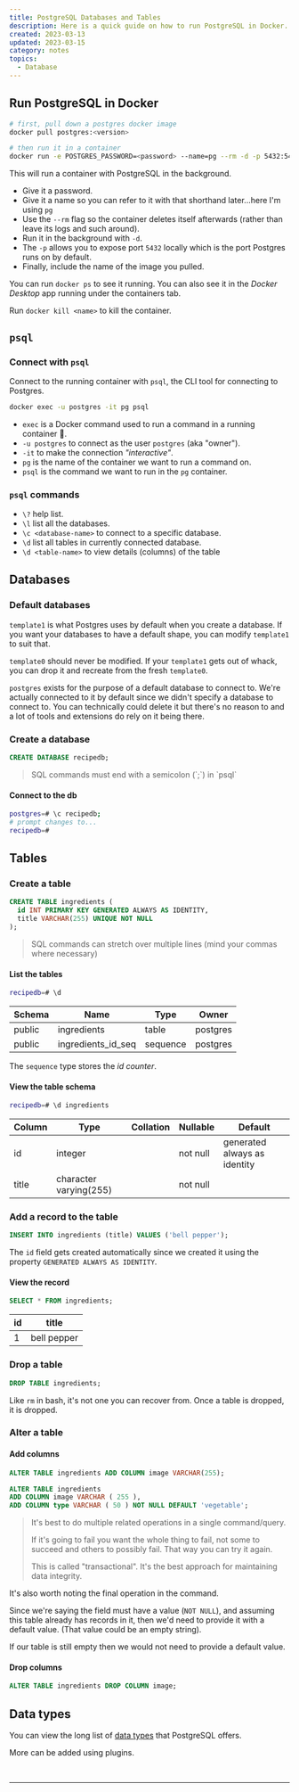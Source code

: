```yaml
---
title: PostgreSQL Databases and Tables
description: Here is a quick guide on how to run PostgreSQL in Docker. It further explains how to create a database, tables, and records, as well as how to drop and alter tables. It also provides examples of psql commands and explains how to use them.
created: 2023-03-13
updated: 2023-03-15
category: notes
topics:
  - Database
---
```


## Run PostgreSQL in Docker

```bash
# first, pull down a postgres docker image
docker pull postgres:<version>

# then run it in a container
docker run -e POSTGRES_PASSWORD=<password> --name=pg --rm -d -p 5432:5432 postgres:<version>
```

This will run a container with PostgreSQL in the background.

- Give it a password.
- Give it a name so you can refer to it with that shorthand later...here I'm using `pg`
- Use the `--rm` flag so the container deletes itself afterwards (rather than leave its logs and such around).
- Run it in the background with `-d`.
- The `-p` allows you to expose port `5432` locally which is the port Postgres runs on by default.
- Finally, include the name of the image you pulled.

You can run `docker ps` to see it running. You can also see it in the _Docker Desktop_ app running under the containers tab.

Run `docker kill <name>` to kill the container.

## `psql`

### Connect with `psql`

Connect to the running container with `psql`, the CLI tool for connecting to Postgres.

```bash
docker exec -u postgres -it pg psql
```

- `exec` is a Docker command used to run a command in a running container 🤯.
- `-u postgres` to connect as the user `postgres` (aka "owner").
- `-it` to make the connection _"interactive"_.
- `pg` is the name of the container we want to run a command on.
- `psql` is the command we want to run in the `pg` container.

### `psql` commands

- `\?` help list.
- `\l` list all the databases.
- `\c <database-name>` to connect to a specific database.
- `\d` list all tables in currently connected database.
- `\d <table-name>` to view details (columns) of the table

## Databases

### Default databases

`template1` is what Postgres uses by default when you create a database. If you want your databases to have a default shape, you can modify `template1` to suit that.

`template0` should never be modified. If your `template1` gets out of whack, you can drop it and recreate from the fresh `template0`.

`postgres` exists for the purpose of a default database to connect to. We're actually connected to it by default since we didn't specify a database to connect to. You can technically could delete it but there's no reason to and a lot of tools and extensions do rely on it being there.

### Create a database

```sql
CREATE DATABASE recipedb;
```

<blockquote className="attention">
  SQL commands must end with a semicolon (`;`) in `psql`
</blockquote>

#### Connect to the db

```bash
postgres=# \c recipedb;
# prompt changes to...
recipedb=#
```

## Tables

### Create a table

```sql
CREATE TABLE ingredients (
  id INT PRIMARY KEY GENERATED ALWAYS AS IDENTITY,
  title VARCHAR(255) UNIQUE NOT NULL
);
```

<blockquote className="attention">
  SQL commands can stretch over multiple lines (mind your commas where
  necessary)
</blockquote>

#### List the tables

```bash
recipedb=# \d
```

| Schema | Name               | Type     | Owner    |
| ------ | ------------------ | -------- | -------- |
| public | ingredients        | table    | postgres |
| public | ingredients_id_seq | sequence | postgres |

The `sequence` type stores the _id counter_.

#### View the table schema

```bash
recipedb=# \d ingredients
```

| Column | Type                   | Collation | Nullable | Default                      |
| ------ | ---------------------- | --------- | -------- | ---------------------------- |
| id     | integer                |           | not null | generated always as identity |
| title  | character varying(255) |           | not null |

### Add a record to the table

```sql
INSERT INTO ingredients (title) VALUES ('bell pepper');
```

The `id` field gets created automatically since we created it using the property `GENERATED ALWAYS AS IDENTITY`.

#### View the record

```sql
SELECT * FROM ingredients;
```

| id  | title       |
| --- | ----------- |
| 1   | bell pepper |

### Drop a table

```sql
DROP TABLE ingredients;
```

Like `rm` in bash, it's not one you can recover from. Once a table is dropped, it is dropped.

### Alter a table

#### Add columns

```sql
ALTER TABLE ingredients ADD COLUMN image VARCHAR(255);
```

```sql
ALTER TABLE ingredients
ADD COLUMN image VARCHAR ( 255 ),
ADD COLUMN type VARCHAR ( 50 ) NOT NULL DEFAULT 'vegetable';
```

<blockquote className="attention">
It's best to do multiple related operations in a single command/query.

If it's going to fail you want the whole thing to fail, not some to succeed and others to possibly fail. That way you can try it again.

This is called "transactional". It's the best approach for maintaining data integrity.

</blockquote>

It's also worth noting the final operation in the command.

Since we're saying the field must have a value (`NOT NULL`), and assuming this table already has records in it, then we'd need to provide it with a default value. (That value could be an empty string).

If our table is still empty then we would not need to provide a default value.

#### Drop columns

```sql
ALTER TABLE ingredients DROP COLUMN image;
```

## Data types

You can view the long list of [data types](https://www.postgresql.org/docs/current/datatype.html) that PostgreSQL offers.

More can be added using plugins.

<br />

<IntroToPostgreSQLCOURSE />

---

<LastUpdated updated={updated} />
